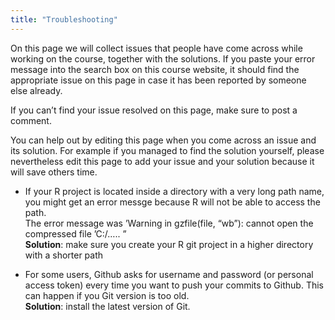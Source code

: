 ```yaml
---
title: "Troubleshooting"
---
```


On this page we will collect issues that people have come across while working on the course, together with the solutions. If you paste your error message into the search box on this course website, it should find the appropriate issue on this page in case it has been reported by someone else already.

If you can't find your issue resolved on this page, make sure to post a comment.

You can help out by editing this page when you come across an issue and its solution. For example if you managed to find the solution yourself, please nevertheless edit this page to add your issue and your solution because it will save others time.

-   If your R project is located inside a directory with a very long path name, you might get an error messge because R will not be able to access the path. \
    The error message was 'Warning in gzfile(file, "wb"): cannot open the compressed file 'C:/..... " \
    **Solution**: make sure you create your R git project in a higher directory with a shorter path

-   For some users, Github asks for username and password (or personal access token) every time you want to push your commits to Github. This can happen if you Git version is too old. \
    **Solution**: install the latest version of Git.
